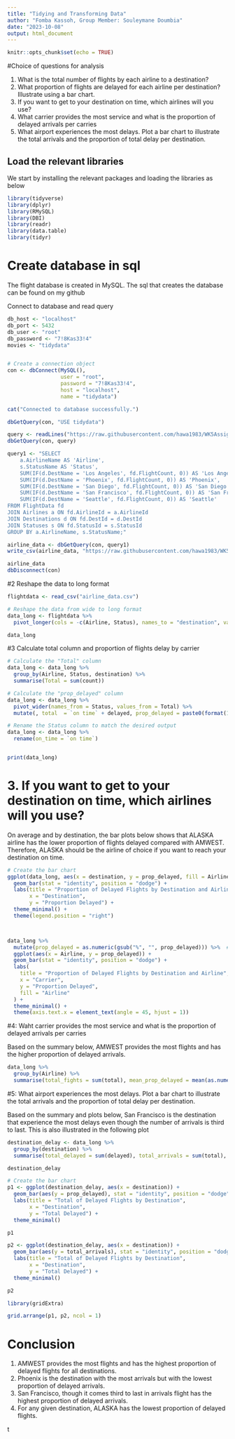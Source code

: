 ---
title: "Tidying and Transforming Data"
author: "Fomba Kassoh, Group Member: Souleymane Doumbia"
date: "2023-10-08"
output: html_document
---

```{r setup, include=FALSE}
knitr::opts_chunk$set(echo = TRUE)
```

#Choice of questions for analysis

1.	What is the total number of flights by each airline to a destination?
2.	What proportion of flights are delayed for each airline per destination? Illustrate using a bar chart.
3.	If you want to get to your destination on time, which airlines will you use?
4.	What carrier provides the most service and what is the proportion of delayed arrivals per carries
5. What airport experiences the most delays. Plot a bar chart to illustrate the total arrivals and the proportion of total delay per destination.

## Load the relevant libraries 
We start by installing the relevant packages and loading the libraries as below
```{r load the required libraries}
library(tidyverse)
library(dplyr)
library(RMySQL)
library(DBI)
library(readr)
library(data.table)
library(tidyr)

```

# Create database in sql
The flight database is created in MySQL. The sql that creates the database can be found on my github

Connect to database and read query
```{r create the connection object and connect to MySQL}
db_host <- "localhost"
db_port <- 5432
db_user <- "root"
db_password <- "7!8Kas33!4"
movies <- "tidydata"


# Create a connection object
con <- dbConnect(MySQL(), 
                 user = "root",
                 password = "7!8Kas33!4",
                 host = "localhost",
                 name = "tidydata")

cat("Connected to database successfully.")

dbGetQuery(con, "USE tidydata")

query <- readLines("https://raw.githubusercontent.com/hawa1983/WK5Assignment/main/TidyingTransforming_Data.sql")
dbGetQuery(con, query)

query1 <- "SELECT 
    a.AirlineName AS 'Airline',
    s.StatusName AS 'Status',
    SUM(IF(d.DestName = 'Los Angeles', fd.FlightCount, 0)) AS 'Los Angeles',
    SUM(IF(d.DestName = 'Phoenix', fd.FlightCount, 0)) AS 'Phoenix',
    SUM(IF(d.DestName = 'San Diego', fd.FlightCount, 0)) AS 'San Diego',
    SUM(IF(d.DestName = 'San Francisco', fd.FlightCount, 0)) AS 'San Francisco',
    SUM(IF(d.DestName = 'Seattle', fd.FlightCount, 0)) AS 'Seattle'
FROM FlightData fd
JOIN Airlines a ON fd.AirlineId = a.AirlineId
JOIN Destinations d ON fd.DestId = d.DestId
JOIN Statuses s ON fd.StatusId = s.StatusId
GROUP BY a.AirlineName, s.StatusName;"

airline_data <- dbGetQuery(con, query1)
write_csv(airline_data, "https://raw.githubusercontent.com/hawa1983/WK5Assignment/main/airline_data.csv") 

airline_data
dbDisconnect(con)
```

#2 Reshape the data to long format

```{r}
flightdata <- read_csv("airline_data.csv")

# Reshape the data from wide to long format
data_long <- flightdata %>%
  pivot_longer(cols = -c(Airline, Status), names_to = "destination", values_to = "count")

data_long

```


#3 Calculate total column and proportion of flights delay by carrier

```{r}
# Calculate the "Total" column
data_long <- data_long %>%
  group_by(Airline, Status, destination) %>%
  summarise(Total = sum(count))

# Calculate the "prop_delayed" column
data_long <- data_long %>%
  pivot_wider(names_from = Status, values_from = Total) %>%
  mutate(, total  = `on time` + delayed, prop_delayed = paste0(format(100 * delayed / (delayed + `on time`), digits = 2), "%"))

# Rename the Status column to match the desired output
data_long <- data_long %>%
  rename(on_time = `on time`)


print(data_long)
```


# 3.	If you want to get to your destination on time, which airlines will you use?

On average and by destination, the bar plots below shows that ALASKA airline has the lower proportion of flights delayed compared with AMWEST. Therefore, ALASKA should be the airline of choice if you want to reach your destination on time.

```{r}
# Create the bar chart
ggplot(data_long, aes(x = destination, y = prop_delayed, fill = Airline)) +
  geom_bar(stat = "identity", position = "dodge") +
  labs(title = "Proportion of Delayed Flights by Destination and Airline",
       x = "Destination",
       y = "Proportion Delayed") +
  theme_minimal() +
  theme(legend.position = "right")




```


```{r}
data_long %>%
  mutate(prop_delayed = as.numeric(gsub("%", "", prop_delayed))) %>%  # Convert prop_delayed to numeric
  ggplot(aes(x = Airline, y = prop_delayed)) +
  geom_bar(stat = "identity", position = "dodge") +
  labs(
    title = "Proportion of Delayed Flights by Destination and Airline",
    x = "Carrier",
    y = "Proportion Delayed",
    fill = "Airline"
  ) +
  theme_minimal() +
  theme(axis.text.x = element_text(angle = 45, hjust = 1))

```
#4: Waht carrier provides the most service and what is the proportion of delayed arrivals per carries

Based on the summary below, AMWEST provides the most flights and has the higher proportion of delayed arrivals.
```{r}
data_long %>%
  group_by(Airline) %>%
  summarise(total_fights = sum(total), mean_prop_delayed = mean(as.numeric(gsub("%", "", prop_delayed))))
```


#5: What airport experiences the most delays. Plot a bar chart to illustrate the total arrivals and the proportion of total delay per destination.

Based on the summary and plots below, San Francisco is the destination that experience the most delays even though the number of arrivals is third to last. This is also illustrated in the following plot
```{r}
destination_delay <- data_long %>%
  group_by(destination) %>%
  summarise(total_delayed = sum(delayed), total_arrivals = sum(total), prop_delayed = round(sum(delayed)/sum(total), 2))

destination_delay
```

```{r}
# Create the bar chart
p1 <- ggplot(destination_delay, aes(x = destination)) +
  geom_bar(aes(y = prop_delayed), stat = "identity", position = "dodge", fill = "blue", width = 0.4) +
  labs(title = "Total of Delayed Flights by Destination",
       x = "Destination",
       y = "Total Delayed") +
  theme_minimal()

p1

p2 <- ggplot(destination_delay, aes(x = destination)) +
  geom_bar(aes(y = total_arrivals), stat = "identity", position = "dodge", fill = "red", width = 0.4) +
  labs(title = "Total of Delayed Flights by Destination",
       x = "Destination",
       y = "Total Delayed") +
  theme_minimal()

p2

library(gridExtra)

grid.arrange(p1, p2, ncol = 1)
```

# Conclusion

1. AMWEST provides the most flights and has the highest proportion of delayed flights for all destinations.
2. Phoenix is the destination with the most arrivals but with the lowest proportion of delayed arrivals.
3. San Francisco, though it comes third to last in arrivals flight has the highest proportion of delayed arrivals.
4. For any given destination, ALASKA has the lowest proportion of delayed flights.



t
